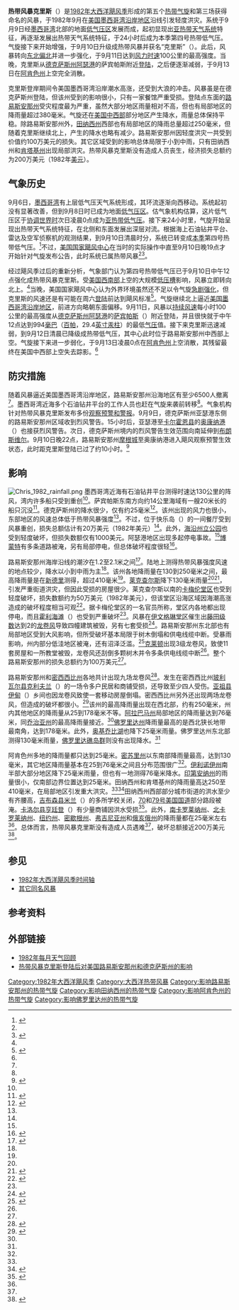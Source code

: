 {{noteTA
|G1=Weather
|G2=Typhoon
|G3=TyphoonOld
|G4=USState
|G5=地名
|G6=單位
}}
{{Infobox Hurricane
| Name=热带风暴克里斯<br />{{lang|en|Tropical Storm Chris}}
| Type=热带风暴
| Year=1982
| Basin=Atl
| Image location=Tropical Storm Chris (1982).JPG
| Image name= 即将登陆的热带风暴克里斯
| Formed=1982年9月9日
| Dissipated=1982年9月13日
| 1-min winds=55
| Pressure=994
| Damages=2
| Inflated=0
| Fatalities=无
| Areas=[[德克萨斯州|德克萨斯州]]、[[路易斯安那州|路易斯安那州]]、[[阿肯色州|阿肯色州]]、[[密苏里州|密苏里州]]、[[伊利诺伊州|伊利诺伊州]]、[[印第安纳州|印第安纳州]]、[[田纳西州|田纳西州]]、[[肯塔基州|肯塔基州]]、[[密西西比州|密西西比州]]、[[阿拉巴马州|阿拉巴马州]]、[[佛罗里达州|佛罗里达州]]、[[乔治亚州|乔治亚州]]、[[南卡罗莱纳州|南卡罗莱纳州]]、[[北卡罗莱纳州|北卡罗莱纳州]]、[[俄亥俄州|俄亥俄州]]、[[密歇根州|密歇根州]]、[[纽约州|纽约州]]
| Hurricane season=[[1982年大西洋飓风季|1982年大西洋飓风季]]
}}
'''热带风暴克里斯'''（{{lang-en|Tropical Storm Chris}}）是[[1982年大西洋飓风季|1982年大西洋飓风季]]形成的第五个[[热带气旋|热带气旋]]和第三场获得命名的风暴，于1982年9月在[[美国墨西哥湾沿岸地区|美国墨西哥湾沿岸地区]]沿线引发轻度洪灾。系统于9月9日经[[墨西哥湾|墨西哥湾]]北部的地面[[低气压|低气压区]]发展而成，起初显现出[[亚热带气旋|亚热带天气系统]]特征，再逐渐发展出热带天气系统特征，于24小时后成为本季第四号热带低气压。气旋接下来开始增强，于9月10日升级成热带风暴并获名“克里斯”（{{lang|en|Chris}}）。此后，风暴转向[[罗盘方位|东北偏北]]并进一步强化，于9月11日达到[[最大持续风速|风力时速]]100公里的最高强度。当晚，克里斯从[[德克萨斯州|德克萨斯州]][[阿瑟港_(德克萨斯州)|阿瑟港]]的萨宾帕斯附近[[登陆_(气象学)|登陆]]，之后便逐渐减弱，于9月13日在[[阿肯色州|阿肯色州]]上空完全消散。

克里斯登岸期间令美国墨西哥湾沿岸潮水高涨，还受到大浪的冲击。风暴虽是在德克萨斯州登陆，但该州受到的影响很小，只有一家餐馆严重受损。登陆点东面的[[路易斯安那州|路易斯安那州]]受灾程度最为严重，虽然大部分地区雨量相对不高，但也有局部地区的降雨量超过380毫米。气旋还在[[美国中西部|美国中西部]]部分地区产生降水，雨量总体保持平稳。除路易斯安那州外，[[田纳西州|田纳西州]]西部也有局部地区的降雨总量超过250毫米，但随着克里斯继续北上，产生的降水也略有减少。路易斯安那州因轻度洪灾一共受到价值约100万美元的损失。其它区域受到的影响总体局限于小到中雨，只有田纳西州和[[肯塔基州|肯塔基州]]出现局部洪灾。热带风暴克里斯没有造成人员丧生，经济损失总额约为200万美元（1982年[[美元|美元]]）。

== 气象历史 ==
{{storm path|Chris 1982 track.png}}
9月6日，[[墨西哥湾|墨西哥湾]]有上层低气压天气系统形成，其环流逐渐向西移动。系统起初没有显著改善，但到9月8日时已成为地面[[低气压|低气压区]]。估气象机构估算，这片低气压区于[[协调世界时|协调世界时]]次日凌晨0点成为[[亚热带气旋|亚热带低气压]]。接下来24小时里，气旋开始呈现出热带天气系统特征，在北侧和东面发展出深层对流。根据海上石油钻井平台、雷达及空军侦察机的观测结果，到9月10日清晨时分，系统已转变成[[1982年大西洋飓风季|本季]]第四号热带低气压。<ref name="TCR">{{cite report | author = Gilbert B. Clark | date = 1982-09-27 | title = Tropical Storm Chris Preliminary Report (Page 1) | publisher = [[美国国家海洋和大气管理局|National Oceanic and Atmospheric Administration]] | work = [[国家飓风中心|National Hurricane Center]] | location = [[迈阿密|Miami]], [[佛罗里达州|FL]] | archiveurl = https://web.archive.org/web/20160304041212/http://www.nhc.noaa.gov/archive/storm_wallets/cdmp/dvd0133-jpg/1982/atlantic/chris/prenhc/prelim.jpg | accessdate = 2016-05-13 | archivedate = 2016-03-04 | deadurl = no | format = [[JPEG|JPG]] | url = http://www.nhc.noaa.gov/archive/storm_wallets/cdmp/dvd0133-jpg/1982/atlantic/chris/prenhc/prelim.jpg }}</ref>不过，[[国家飓风中心|美国国家飓风中心]]在当时的实际操作中直至{{lang|en|[[协调世界时|UTC]]}}9月10日晚19点才开始针对气旋发布公告，此时系统已属热带风暴<ref name="TCR" /><ref>{{cite report | title = Tropical Storm Chris Special Advisory Number 1 | author = Neil L. Frank | date = 1982-09-10 | publisher = National Oceanic and Atmospheric Administration | work = National Hurricane Center | location = Miami, FL | accessdate = 2016-05-13 | archivedate = 2016-03-04 | archiveurl = https://web.archive.org/web/20160304105047/http://www.nhc.noaa.gov/archive/storm_wallets/cdmp/dvd0133-jpg/1982/atlantic/chris/public/pub09101900z.jpg | deadurl = no | format = JPG | url = http://www.nhc.noaa.gov/archive/storm_wallets/cdmp/dvd0133-jpg/1982/atlantic/chris/public/pub09101900z.jpg }}</ref>。

经过飓风季过后的重新分析，气象部门认为第四号热带低气压已于{{lang|en|UTC}}9月10日中午12点强化成热带风暴克里斯。受[[美国西南部|美国西南部]]上空的大规模[[低压槽|低压槽]]影响，风暴立即转向北上。<ref name="TCR" />当晚，美国国家飓风中心认为外界环境虽然还不足以令气旋[[快速增强|急剧强化]]，但克里斯的风速还是有可能在周六[[登陆_(气象学)|登陆]]前达到飓风标准<ref>{{cite report | title = Tropical Cyclone Discussion: Tropical Storm Chris | author = Neil L. Frank | date = 1982-09-10 | publisher = National Oceanic and Atmospheric Administration | work = National Hurricane Center | url = http://www.nhc.noaa.gov/archive/storm_wallets/cdmp/dvd0133-jpg/1982/atlantic/chris/tropdisc/tcd09102130z.jpg | location = Miami, FL | accessdate = 2016-05-13 | archivedate = 2016-03-04 | format = JPG | deadurl = no | archiveurl = https://web.archive.org/web/20160304002004/http://www.nhc.noaa.gov/archive/storm_wallets/cdmp/dvd0133-jpg/1982/atlantic/chris/tropdisc/tcd09102130z.jpg }}</ref>。气旋继续北上逼近[[美国墨西哥湾沿岸地区|美国墨西哥湾沿岸地区]]，前进方向略朝东面偏移。{{lang|en|UTC}}9月11日，风暴以[[最大持续风速|持续风速]]每小时100公里的最高强度从[[德克萨斯州|德克萨斯州]][[阿瑟港_(德克萨斯州)|阿瑟港]]的[[萨宾帕斯_(德克萨斯州)|萨宾帕斯]]（{{lang|en|Sabine Pass}}）附近登陆，并且很快就于{{lang|en|UTC}}中午12点达到994[[巴|毫巴]]（[[帕斯卡|百帕]]，29.4[[英寸汞柱|英寸汞柱]]）的最低[[气压|气压]]值。接下来克里斯迅速减弱，到9月12日清晨已降级成热带低气压，其中心此时位于路易斯安那州中西部上空。气旋接下来进一步弱化，于{{lang|en|UTC}}9月13日凌晨0点在[[阿肯色州|阿肯色州]]上空消散，其残留最终在美国中西部上空失去踪影。<ref name="TCR" />

== 防灾措施 ==
随着风暴逼近美国墨西哥湾沿岸地区，路易斯安那州沿海地区有至少6500人撤离<ref name="TCR" />。墨西哥湾近海多个石油钻井平台的工作人员也赶在气旋来袭前转移<ref name="TCR" />。气象机构针对热带风暴克里斯发布多份[[热带气旋警告|观察预警和警报]]。9月9日，德克萨斯州亚瑟港东侧的路易斯安那州区域收到烈风警告。15小时后，亚瑟港至[[卡尔霍恩县_(德克萨斯州)|卡尔霍恩县]]的[[奥康纳港_(德克萨斯州)|奥康纳港]]（{{lang|en|Port O'Connor}}）也接获烈风警告。次日，德克萨斯州境内的烈风警告生效范围向南延伸到[[布朗斯维尔_(德克萨斯州)|布朗斯维尔]]。{{lang|en|UTC}}9月10日晚22点，路易斯安那州[[摩根城_(路易斯安那州)|摩根城]]至奥康纳港进入飓风观察预警生效状态，此时距克里斯登陆已过了约10小时。<ref name="Watches">{{cite report | author = Gilbert B. Clark | date = 1982-09-27 | title = Tropical Storm Chris Preliminary Report - Summary of warnings | publisher = National Oceanic and Atmospheric Administration | work = National Hurricane Center | location = Miami, FL | url = http://www.nhc.noaa.gov/archive/storm_wallets/cdmp/dvd0133-jpg/1982/atlantic/chris/prenhc/prelim.01.jpg | archiveurl = https://web.archive.org/web/20160304050111/http://www.nhc.noaa.gov/archive/storm_wallets/cdmp/dvd0133-jpg/1982/atlantic/chris/prenhc/prelim.01.jpg | accessdate = 2016-05-13 | archivedate = 2016-03-04 | deadurl = no | format = JPG }}</ref>

== 影响 ==
[[File:Chris_1982_rainfall.png|thumb]]
墨西哥湾近海有石油钻井平台测得时速达130公里的阵风，湾内许多船只受到重创<ref name="TCR" />。萨宾帕斯东南方向约14公里海域有一艘20米长的船只沉没<ref name="bpt">{{cite report | archivedate = 2016-03-04 | archiveurl = https://web.archive.org/web/20160304084225/http://www.nhc.noaa.gov/archive/storm_wallets/cdmp/dvd0133-jpg/1982/atlantic/chris/preloc/bpt09201600z.jpg | title = Post Storm Report...Final On Tropical Storm Chris | author = Broussard | date = 1982-09-20 | work = [[美国国家气象局|National Weather Service]] Port Arthur, Texas | publisher = National Hurricane Center | url = http://www.nhc.noaa.gov/archive/storm_wallets/cdmp/dvd0133-jpg/1982/atlantic/chris/preloc/bpt09201600z.jpg | format = JPG | deadurl = no | accessdate = 2016-05-13 }}</ref>。德克萨斯州的降水很少，仅有约25毫米<ref name="ChrisRain">{{cite report | author = David M. Roth | date = 2007-05-16 | title = Tropical Storm Chris - September 8-14, 1982 | publisher = Hydrometeorological Prediction Center | accessdate = 2016-05-13 | archivedate = 2016-03-04 | archiveurl = https://web.archive.org/web/20160304091234/http://www.wpc.ncep.noaa.gov/tropical/rain/chris1982.html | deadurl = no | url = http://www.wpc.ncep.noaa.gov/tropical/rain/chris1982.html }}</ref>。该州出现的风力也很小，东部地区的风速总体低于热带风暴强度<ref name="bpt" />。不过，位于快乐岛（{{lang|en|Pleasure Island}}）的一间餐厅受到风暴重创，损失总额估计有20万美元（1982年美元）<ref name="TCR" />。此外，[[海沿州立公园|海沿州立公园]]也受到轻度破坏，但损失数额仅有1000美元。阿瑟港地区出现多起停电事故。<ref name="bpt" />[[博蒙特_(得克萨斯州)|博蒙特]]有多条道路被淹，另有局部停电，但总体破坏程度很轻<ref name="RE">{{cite news | agency = [[美联社|Associated Press]] | date = 1982-09-12 | newspaper = Reading Eagle | accessdate = 2016-05-13 | url = https://news.google.com/newspapers?id=v64xAAAAIBAJ&sjid=ouMFAAAAIBAJ&pg=5948,230066&dq=tropical+storm+louisiana&hl=en | title = Tropical Storm Soaks Louisiana | archive-date = 2022-03-03 | archive-url = https://web.archive.org/web/20220303021147/https://news.google.com/newspapers?id=v64xAAAAIBAJ&sjid=ouMFAAAAIBAJ&pg=5948%2C230066&dq=tropical+storm+louisiana&hl=en }}</ref>。

路易斯安那州海岸沿线的潮汐在1.2至2.1米之间<ref>{{cite report | title = Tropical Storm Chris Advisory Number 5 | author = Neil L. Frank | date = 1982-09-11 | publisher = National Oceanic and Atmospheric Administration | work = National Hurricane Center | location = Miami, FL | accessdate = 2016-05-13 | archivedate = 2016-03-04 | deadurl = no | archiveurl = https://web.archive.org/web/20160304101550/http://www.nhc.noaa.gov/archive/storm_wallets/cdmp/dvd0133-jpg/1982/atlantic/chris/public/pub09111300z.jpg | format = JPG | url = http://www.nhc.noaa.gov/archive/storm_wallets/cdmp/dvd0133-jpg/1982/atlantic/chris/public/pub09111300z.jpg }}</ref>。陆地上测得热带风暴强度风速的地点较少，降水以小到中雨为主<ref name="TCR" />。该州各地降雨量在130到250毫米之间，最高降雨量是在[[新德里_(路易斯安那州)|新德里]]测得，超过410毫米<ref name="ChrisRain" />。[[莱克查尔斯_(路易斯安那州)|莱克查尔斯]]降下130毫米雨量<ref name="ChrisRain" /><ref name="News1">{{cite news | agency = Associated Press | year = 1982 | title = Chris drenches Louisiana | newspaper = Syracuse Herald Journal}}</ref>，引发严重街道洪灾，但因此受损的房屋很少。莱克查尔斯以南的[[卡梅伦堂区_(路易斯安那州)|卡梅伦堂区]]也受到轻度破坏，损失数额约为50万美元（1982年美元），但该堂区沿海区域因海潮高涨造成的破坏程度相当可观<ref>{{cite report | url = http://www.nhc.noaa.gov/archive/storm_wallets/cdmp/dvd0133-jpg/1982/atlantic/chris/preloc/lch09131800z.jpg | archiveurl = https://web.archive.org/web/20160304070410/http://www.nhc.noaa.gov/archive/storm_wallets/cdmp/dvd0133-jpg/1982/atlantic/chris/preloc/lch09131800z.jpg | title = T.S. Chris...Preliminary Report | date = 1982-09-13 | work = National Weather Service Lake Charles, LA | publisher = National Hurricane Center | accessdate = 2016-05-13 | archivedate = 2016-03-04 | format = JPG | deadurl = no }}</ref>。据卡梅伦堂区的一名官员所称，堂区内各地都出现停电，而且[[霍利海滩_(路易斯安那州)|霍利海滩]]（{{lang|en|Holly Beach}}）也受到严重破坏<ref name="RE" />。风暴在[[伊文格琳堂区_(路易斯安那州)|伊文格琳堂区]]催生出[[藤田级数|藤田级数]]达到{{lang|en|F}}2的[[龙卷风|龙卷风]]导致四幢建筑被毁，另有七套受损<ref name="tornado">{{cite report | archiveurl = https://web.archive.org/web/20160304054931/http://www.nhc.noaa.gov/archive/storm_wallets/cdmp/dvd0133-jpg/1982/atlantic/chris/postevent/christornadoes.jpg | title = Tropical Storm Chris - Tornadoes | year = 1982 | publisher = National Oceanic and Atmospheric Administration | work = National Hurricane Center | location = Miami, FL | accessdate = 2016-05-13 | deadurl = no | url = http://www.nhc.noaa.gov/archive/storm_wallets/cdmp/dvd0133-jpg/1982/atlantic/chris/postevent/christornadoes.jpg | archivedate = 2016-03-04 | date =  }}</ref>。路易斯安那州东北部也有局部地区受到大风影响，但所受破坏基本局限于树木倒塌和供电线缆中断。受暴雨影响，州内部分低洼地区被淹，还有沼泽泛滥。<ref>{{cite report | archivedate = 2016-03-04 | deadurl = no | format = JPG | archiveurl = https://web.archive.org/web/20160304055316/http://www.nhc.noaa.gov/archive/storm_wallets/cdmp/dvd0133-jpg/1982/atlantic/chris/preloc/shv09131630z.jpg | author = Ethridge | date = 1982-09-13 | work = National Weather Service Shreveport, LA | url = http://www.nhc.noaa.gov/archive/storm_wallets/cdmp/dvd0133-jpg/1982/atlantic/chris/preloc/shv09131630z.jpg | title = Storm Report | publisher = National Hurricane Center | accessdate = 2016-05-13 }}</ref>[[克莱顿_(路易斯安那州)|克莱顿]]出现{{lang|en|F}}3级龙卷风，致使11套房屋和一所教堂被毁，龙卷风还刮倒多颗树木并令多条供电线缆中断<ref name="tornado" />。整个路易斯安那州的损失总额约为100万美元<ref name="TCR" />。

路易斯安那州和[[密西西比州|密西西比州]]各地共计出现九场龙卷风<ref name="Torndoes">{{cite web | author = Tom Grazulis of The Tornado Project and Bill McCaul of USRA Huntsville | year = 2008 | title = List of Known Tropical Cyclones Which Have Spawned Tornadoes | publisher = Tornado Project | accessdate = 2016-05-13 | archivedate = 2016-03-04 | archiveurl = https://web.archive.org/web/20160304125758/http://www.tornadoproject.com/alltorns/allhurricanes.htm | deadurl = no | url = http://www.tornadoproject.com/alltorns/allhurricanes.htm }}</ref>。发生在密西西比州[[玻利瓦尔县_(密西西比州)|玻利瓦尔县]][[克利夫兰_(密西西比州)|克利夫兰]]（{{lang|en|Cleveland}}）的一场令多户民居和商铺受损，还导致至少四人受伤。[[亚祖县_(密西西比州)|亚祖县]][[伊甸_(密西西比州)|伊甸]]（{{lang|en|Eden}}）乡间也因龙卷风致使一套移动房屋倒塌。密西西比州另外还出现两场龙卷风，但造成的破坏都很小。<ref>{{cite news | url = https://news.google.com/newspapers?id=HjgzAAAAIBAJ&sjid=ezIHAAAAIBAJ&pg=6410,1358501&dq=tropical+storm+mississippi&hl=en | title = Tornadoes lash across Mississippi | agency = [[合众国际社|United Press International]] | date = 1982-09-13 | newspaper = Lodi News-Sentinel | accessdate = 2016-05-13 | archive-date = 2022-04-16 | archive-url = https://web.archive.org/web/20220416195116/https://news.google.com/newspapers?id=HjgzAAAAIBAJ&sjid=ezIHAAAAIBAJ&pg=6410%2C1358501&dq=tropical+storm+mississippi&hl=en }}</ref>该州的最高降雨量出现在西北部，约有250毫米，州内其他地区的降雨量从25到178毫米不等。[[阿拉巴马州|阿拉巴马州]]局部地区的降雨量达到76毫米，同[[乔治亚州|乔治亚州]]的最高降雨量接近。<ref name="ChrisRain" />[[佛罗里达州|佛罗里达州]]降雨量最高的是西北狭长地带最南角，达到178毫米。此外，[[奥基乔比湖|奥基乔比湖]]也降下25毫米雨量。佛罗里达州东北部测得130毫米雨量，[[佛罗里达礁岛群|佛罗里达礁岛群]]则没有出现降水。<ref name="ChrisRain" />

阿肯色州多地的降雨量都只达到25毫米。[[密苏里州|密苏里州]]以东南部降雨量最高，达到130毫米，其它地区降雨量基本在25到76毫米之间且分布范围很广<ref name="ChrisRain" />。[[伊利诺伊州|伊利诺伊州]]南半部大部分地区降下25毫米雨量，但也有一地测得76毫米降水。[[印第安纳州|印第安纳州]]的雨量很小，仅南部边界位置达到25毫米。田纳西州和肯塔基州的降雨量高达250至410毫米，在局部地区引发重大洪灾。<ref name="ChrisRain" /><ref name="Significant Floods">{{cite web | author = U.S. Geological Survey Kansas Water Science Center | date = 2008-09-17 | title = Summary of Significant Floods in the United States, Puerto Rico, and the Virgin Islands, 1970 Through 1989 - 1982 | publisher = U.S. Geological Survey Kansas Water Science Center | accessdate = 2016-05-13 | url = http://ks.water.usgs.gov/pubs/reports/wsp.2502.sum82.html#HDR1 | archiveurl = https://web.archive.org/web/20160304023118/http://ks.water.usgs.gov/pubs/reports/wsp.2502.sum82.html#HDR1 | deadurl = yes | archivedate = 2016-03-04 }}</ref>田纳西州西部部分城市街道的洪水至少有齐腰高，[[吉布森县_(田纳西州)|吉布森县]][[米兰_(田纳西州)|米兰]]（{{lang|en|Milan}}）的多所学校关闭，[[70号美国国道|70]]和[[79号美国国道|79号美国国道]]部分路段被淹。[[卡洛尔县_(田纳西州)|卡洛尔县]][[亨廷登_(田纳西州)|亨廷登]]（{{lang|en|Huntington}}）有少量商铺因洪水受损<ref>{{cite news | title = Tornadoes Hit Three States; Early Snow Surprises Montana | agency = Associated Press | date = 1982-09-14 | newspaper = The Palm Beach Post}}</ref>。此外，[[南卡罗莱纳州|南卡罗莱纳州]]、[[北卡罗莱纳州|北卡罗莱纳州]]、[[纽约州|纽约州]]、[[密歇根州|密歇根州]]、[[弗吉尼亚州|弗吉尼亚州]]和[[俄亥俄州|俄亥俄州]]的降雨量都在25毫米左右<ref name="ChrisRain" />。总体而言，热带风暴克里斯没有造成人员遇难<ref name="TCR" />，破坏总额接近200万美元<ref>{{cite report | archivedate = 2015-11-05 | deadurl = no | archiveurl = https://web.archive.org/web/20151105170005/http://www.aoml.noaa.gov/general/lib/lib1/nhclib/mwreviews/1982.pdf | url = http://www.aoml.noaa.gov/general/lib/lib1/nhclib/mwreviews/1982.pdf | title = Atlantic Hurricane Season of 1982 | author = Gilbert B. Clark | date = 1983-05 | publisher = National Hurricane Center | accessdate = 2016-05-13 | format = PDF }}</ref>。

== 参见 ==
{{Portal|热带气旋}}
* [[1982年大西洋飓风季时间轴|1982年大西洋飓风季时间轴]]
* [[热带风暴克里斯|其它同名风暴]]

== 参考资料 ==
{{Reflist|colwidth=30em}}

== 外部链接 ==
* [http://www.aoml.noaa.gov/general/lib/lib1/nhclib/mwreviews/1982.pdf 1982年每月天气回顾]{{Wayback|url=http://www.aoml.noaa.gov/general/lib/lib1/nhclib/mwreviews/1982.pdf |date=20151105170005 }}
* [https://web.archive.org/web/20120223143515/http://md1.csa.com/partners/viewrecord.php?requester=gs&collection=ENV&recid=8600279&q=&uid=1121148&setcookie=yes 热带风暴克里斯登陆后对美国路易斯安那州和德克萨斯州的影响]

{{1982年大西洋飓风季}}

{{DEFAULTSORT:Chris (1982)}}
[[Category:1982年大西洋飓风季|Category:1982年大西洋飓风季]]
[[Category:大西洋热带风暴|Category:大西洋热带风暴]]
[[Category:影响路易斯安那州的热带气旋|Category:影响路易斯安那州的热带气旋]]
[[Category:影响田纳西州的热带气旋|Category:影响田纳西州的热带气旋]]
[[Category:影响阿肯色州的热带气旋|Category:影响阿肯色州的热带气旋]]
[[Category:影响佛罗里达州的热带气旋|Category:影响佛罗里达州的热带气旋]]
{{Good article}}